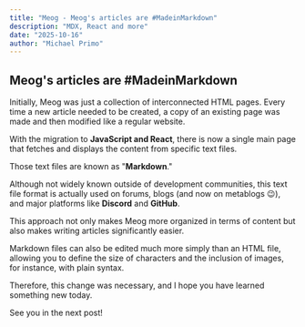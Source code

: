```yaml
---
title: "Meog - Meog's articles are #MadeinMarkdown"
description: "MDX, React and more"
date: "2025-10-16"
author: "Michael Primo"
---
```


## Meog's articles are #MadeinMarkdown

Initially, Meog was just a collection of interconnected HTML pages. Every time a new article needed to be created, a copy of an existing page was made and then modified like a regular website.

With the migration to **JavaScript and React**, there is now a single main page that fetches and displays the content from specific text files.

Those text files are known as "**Markdown**."

Although not widely known outside of development communities, this text file format is actually used on forums, blogs (and now on metablogs 😉), and major platforms like **Discord** and **GitHub**.

This approach not only makes Meog more organized in terms of content but also makes writing articles significantly easier.

Markdown files can also be edited much more simply than an HTML file, allowing you to define the size of characters and the inclusion of images, for instance, with plain syntax.

Therefore, this change was necessary, and I hope you have learned something new today.

See you in the next post!